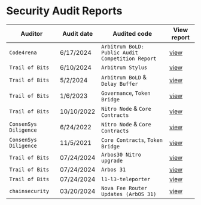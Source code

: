 # Security Audit Reports

| Auditor               | Audit date | Audited code                                     | View report                                                                             |
|-----------------------|------------|--------------------------------------------------|-----------------------------------------------------------------------------------------|
| `Code4rena`           | 6/17/2024  | `Arbitrum BoLD: Public Audit Competition Report` | [view](https://code4rena.com/reports/2024-05-arbitrum-foundation)                       |
| `Trail of Bits`       | 6/10/2024  | `Arbitrum Stylus`                                | [view](hosted-audit-reports/2024-05-offchain-arbitrumstylus-securityreview.pdf)         |
| `Trail of Bits`       | 5/2/2024   | `Arbitrum BoLD` & `Delay Buffer`                 | [view](hosted-audit-reports/2024-04-offchainbold-securityreview.pdf)                    |
| `Trail of Bits`       | 1/6/2023   | `Governance`, `Token Bridge`                     | [view](hosted-audit-reports/trail_of_bits_governance_report_1_6_2023.pdf)               |
| `Trail of Bits`       | 10/10/2022 | `Nitro Node` & `Core Contracts`                  | [view](hosted-audit-reports/Trail_Of_Bits_Nitro_10_2022.pdf)                            |
| `ConsenSys Diligence` | 6/24/2022  | `Nitro Node` & `Core Contracts`                  | [view](hosted-audit-reports/ConsenSys_Diligence_Nitro_Contracts_5_2022.pdf)             |
| `ConsenSys Diligence` | 11/5/2021  | `Core Contracts`, `Token Bridge`                 | [view](hosted-audit-reports/ConsenSys_Diligence_Arbitrum_Contracts_11_2021.pdf)         |
| `Trail of Bits`       | 07/24/2024 | `Arbos30 Nitro upgrade`                          | [view](hosted-audit-reports/2024-04-offchain-arbos-30-nitro-upgrade-securityreview.pdf) |
| `Trail of Bits`       | 07/24/2024 | `Arbos 31`                                       | [view](hosted-audit-reports/2024-04-offchain-arbos-31-securityreview.pdf)               |
| `Trail of Bits`       | 07/24/2024 | `l1-l3-teleporter`                               | [view](hosted-audit-reports/2024-04-offchain-l1-l3-teleporter-securityreview.pdf)       |
| `chainsecurity`       | 03/20/2024 | `Nova Fee Router Updates (ArbOS 31)`             | [view](https://www.chainsecurity.com/security-audit/offchain-labs-fund-distribution)    |

